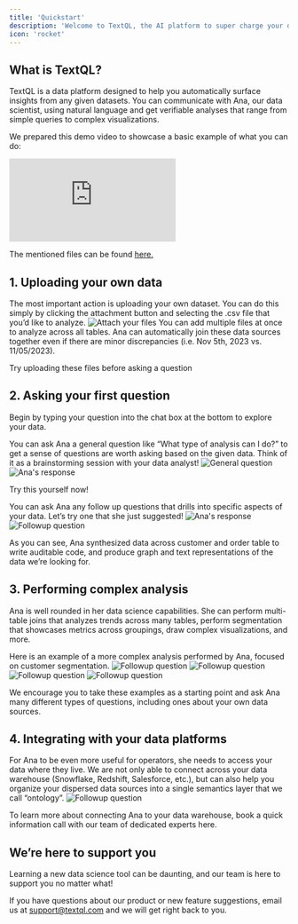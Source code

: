 ```yaml
---
title: 'Quickstart'
description: 'Welcome to TextQL, the AI platform to super charge your data science workloads. With our tool, self serve analytics is possible for anyone. This is your guide to getting started if you’re a new user.'
icon: 'rocket'
---
```


## What is TextQL?

TextQL is a data platform designed to help you automatically surface insights from any given datasets. You can communicate with Ana, our data scientist, using natural language and get verifiable analyses that range from simple queries to complex visualizations.

We prepared this demo video to showcase a basic example of what you can do:
<iframe
  src="https://www.loom.com/embed/250c1001df4c4f92a76007b14c8eb0ab"
  frameborder="0"
  webkitallowfullscreen
  mozallowfullscreen
  allowfullscreen
  style={{ width: '100%', height: '400px', border: 'none' }}
></iframe>

The mentioned files can be found [here.](https://drive.google.com/drive/folders/1VymOtEvtvhdRdpQszCyE2Kmuw7Y1XLrh?usp=sharing)

## 1. Uploading your own data
The most important action is uploading your own dataset. You can do this simply by clicking the attachment button and selecting the .csv file that you’d like to analyze.
![Attach your files](images/quickstart/quickstart_1.png)
You can add multiple files at once to analyze across all tables. Ana can automatically join these data sources together even if there are minor discrepancies (i.e. Nov 5th, 2023 vs. 11/05/2023).

Try uploading these files before asking a question

## 2. Asking your first question
Begin by typing your question into the chat box at the bottom to explore your data.

You can ask Ana a general question like “What type of analysis can I do?” to get a sense of questions are worth asking based on the given data. Think of it as a brainstorming session with your data analyst!
![General question](images/quickstart/quickstart_2.png)
![Ana's response](images/quickstart/quickstart_3.png)

Try this yourself now!

You can ask Ana any follow up questions that drills into specific aspects of your data. Let’s try one that she just suggested!
![Ana's response](images/quickstart/quickstart_LTV.png)
![Followup question](images/quickstart/quickstart_4.png)

As you can see, Ana synthesized data across customer and order table to write auditable code, and produce graph and text representations of the data we’re looking for.

## 3. Performing complex analysis
Ana is well rounded in her data science capabilities. She can perform multi-table joins that analyzes trends across many tables, perform segmentation that showcases metrics across groupings, draw complex visualizations, and more. 

Here is an example of a more complex analysis performed by Ana, focused on customer segmentation.
![Followup question](images/quickstart/quickstart_5.png)
![Followup question](images/quickstart/quickstart_6.png)
![Followup question](images/quickstart/quickstart_7.png)
![Followup question](images/quickstart/quickstart_8.png)

We encourage you to take these examples as a starting point and ask Ana many different types of questions, including ones about your own data sources. 

## 4. Integrating with your data platforms

For Ana to be even more useful for operators, she needs to access your data where they live. We are not only able to connect across your data warehouse (Snowflake, Redshift, Salesforce, etc.), but can also help you organize your dispersed data sources into a single semantics layer that we call “ontology”. 
![Followup question](images/quickstart/quickstart_9.png)

To learn more about connecting Ana to your data warehouse, book a quick information call with our team of dedicated experts here.

## We’re here to support you

Learning a new data science tool can be daunting, and our team is here to support you no matter what!

If you have questions about our product or new feature suggestions, email us at [support@textql.com](mailto:support@textql.com) and we will get right back to you.


